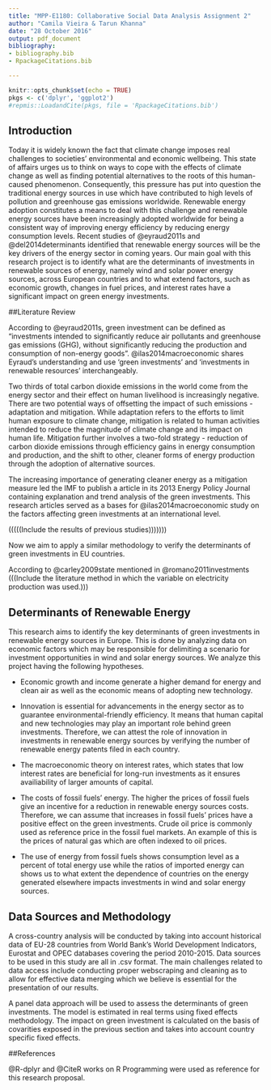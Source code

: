 ```yaml
---
title: "MPP-E1180: Collaborative Social Data Analysis Assignment 2"
author: "Camila Vieira & Tarun Khanna"
date: "28 October 2016"
output: pdf_document
bibliography: 
- bibliography.bib
- RpackageCitations.bib

---
```


```r
knitr::opts_chunk$set(echo = TRUE)
pkgs <- c('dplyr', 'ggplot2')
#repmis::LoadandCite(pkgs, file = 'RpackageCitations.bib')

```

## Introduction

Today it is widely known the fact that climate change imposes real challenges to societies' environmental and economic wellbeing. This state of affairs urges us to think on ways to cope with the effects of climate change as well as finding potential alternatives to the roots of this human-caused phenomenon. Consequently, this pressure has put into question the traditional energy sources in use which have contributed to high levels of pollution and greenhouse gas emissions worldwide. Renewable energy adoption constitutes a means to deal with this challenge and renewable energy sources have been increasingly adopted worldwide for being a consistent way of improving energy efficiency by reducing energy consumption levels. Recent studies of @eyraud2011s and @del2014determinants identified that renewable energy sources will be the key drivers of the energy sector in coming years. Our main goal with this research project is to identify what are the determinants of investments in renewable sources of energy, namely wind and solar power energy sources, across European countries and to what extend factors, such as economic growth, changes in fuel prices, and interest rates have a significant impact on green energy investments. 

##Literature Review

According to @eyraud2011s, green investment can be defined as "investments intended to significantly reduce air pollutants and greenhouse gas emissions (GHG), without significantly reducing the production and consumption of non-energy goods". @ilas2014macroeconomic shares Eyraud's understanding and use 'green investments' and 'investments in renewable resources' interchangeably. 

Two thirds of total carbon dioxide emissions in the world come from the energy sector and their effect on human livelihood is increasingly negative. There are two potential ways of offsetting the impact of such emissions - adaptation and mitigation. While adaptation refers to the efforts to limit human exposure to climate change, mitigation is related to human activities intended to reduce the magnitude of climate change and its impact on human life. Mitigation further involves a two-fold strategy - reduction of carbon dioxide emissions through efficiency gains in energy consumption and production, and the shift to other, cleaner forms of energy production through the adoption of alternative sources.

The increasing importance of generating cleaner energy as a mitigation measure led the IMF to publish a article in its 2013 Energy Policy Journal containing explanation and trend analysis of the green investments. This research articles served as a bases for @ilas2014macroeconomic study on the factors affecting green investments at an international level.

(((((Include the results of previous studies)))))))

Now we aim to apply a similar methodology to verify the determinants of green investments in EU countries. 

According to @carley2009state mentioned in @romano2011investments (((Include the literature method in which the variable on electricity production was used.)))


## Determinants of Renewable Energy 

This research aims to identify the key determinants of green investments in renewable energy sources in Europe. This is done by analyzing data on economic factors which may be responsible for delimiting a scenario for investment opportunities in wind and solar energy sources. We analyze this project having the following hypotheses. 

* Economic growth and income generate a higher demand for energy and clean air as well as the economic means of adopting new technology.

* Innovation is essential for advancements in the energy sector as to guarantee environmental-friendly efficiency. It means that human capital and new technologies may play an important role behind green investments. Therefore, we can attest the role of innovation in investments in renewable energy sources by verifying the number of renewable energy patents filed in each country.

* The macroeconomic theory on interest rates, which states that low interest rates are beneficial for long-run investments as it ensures availiability of larger amounts of capital. 

* The costs of fossil fuels' energy. The higher the prices of fossil fuels give an incentive for a reduction in renewable energy sources costs. Therefore, we can assume that increases in fossil fuels' prices have a positive effect on the green investments. Crude oil price is commonly used as reference price in the fossil fuel
markets. An example of this is the prices of natural gas which are often indexed to oil prices.

* The use of energy from fossil fuels shows consumption level as a percent of total energy use while the ratios of imported energy can shows us to what extent the dependence of countries on the energy generated elsewhere impacts investments in wind and solar energy sources. 


## Data Sources and Methodology

A cross-country analysis will be conducted by taking into account historical data of EU-28 countries from World Bank's World Development Indicators, Eurostat and OPEC databases covering the period 2010-2015. 
Data sources to be used in this study are all in .csv format. The main challenges related to data access include conducting proper webscraping and cleaning as to allow for effective data merging which we believe is essential for the presentation of our results. 

A panel data approach will be used to assess the determinants of green investments. The model is estimated in real terms using fixed effects methodology. The impact on green investment is calculated on the basis of covarities exposed in the previous section and takes into account country specific fixed effects.


##References

@R-dplyr and @CiteR works on R Programming were used as reference for this research proposal.

[^KEY]: This is a footnote.


